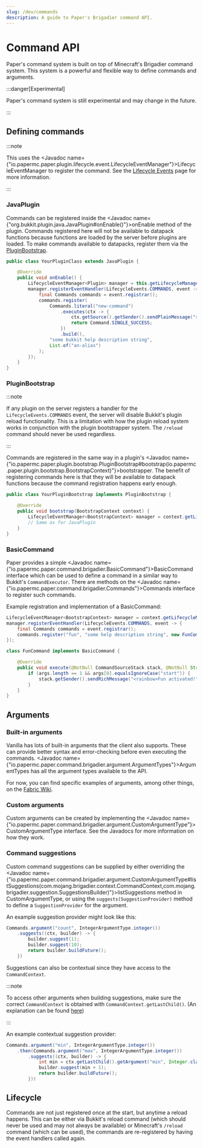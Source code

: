```yaml
---
slug: /dev/commands
description: A guide to Paper's Brigadier command API.
---
```


# Command API

Paper's command system is built on top of Minecraft's Brigadier command system. This system is a
powerful and flexible way to define commands and arguments.

:::danger[Experimental]

Paper's command system is still experimental and may change in the future.

:::

## Defining commands

:::note

This uses the <Javadoc name={"io.papermc.paper.plugin.lifecycle.event.LifecycleEventManager"}>LifecycleEventManager</Javadoc>
to register the command. See the [Lifecycle Events](./lifecycle.mdx) page for more information.

:::

### JavaPlugin

Commands can be registered inside the <Javadoc name={"org.bukkit.plugin.java.JavaPlugin#onEnable()"}>onEnable</Javadoc>
method of the plugin. Commands registered here will not be available to datapack functions because
functions are loaded by the server before plugins are loaded. To make commands available to
datapacks, register them via the [PluginBootstrap](#pluginbootstrap).

```java
public class YourPluginClass extends JavaPlugin {

    @Override
    public void onEnable() {
        LifecycleEventManager<Plugin> manager = this.getLifecycleManager();
        manager.registerEventHandler(LifecycleEvents.COMMANDS, event -> {
            final Commands commands = event.registrar();
            commands.register(
                Commands.literal("new-command")
                    .executes(ctx -> {
                        ctx.getSource().getSender().sendPlainMessage("some message");
                        return Command.SINGLE_SUCCESS;
                    })
                    .build(),
                "some bukkit help description string",
                List.of("an-alias")
            );
        });
    }
}
```

### PluginBootstrap

:::note

If any plugin on the server registers a handler for the `LifecycleEvents.COMMANDS` event, the
server will disable Bukkit's plugin reload functionality. This is a limitation with how
the plugin reload system works in conjunction with the plugin bootstrapper system. The `/reload`
command should never be used regardless.

:::

Commands are registered in the same way in a plugin's
<Javadoc name={"io.papermc.paper.plugin.bootstrap.PluginBootstrap#bootstrap(io.papermc.paper.plugin.bootstrap.BootstrapContext)"}>bootstrapper</Javadoc>.
The benefit of registering commands here is that they will be available to datapack functions
because the command registration happens early enough.

```java
public class YourPluginBootstrap implements PluginBootstrap {

    @Override
    public void bootstrap(BootstrapContext context) {
        LifecycleEventManager<BootstrapContext> manager = context.getLifecycleManager();
        // Same as for JavaPlugin
    }
}
```

### BasicCommand

Paper provides a simple <Javadoc name={"io.papermc.paper.command.brigadier.BasicCommand"}>BasicCommand</Javadoc>
interface which can be used to define a command in a similar way to Bukkit's `CommandExecutor`.
There are methods on the <Javadoc name={"io.papermc.paper.command.brigadier.Commands"}>Commands</Javadoc> interface
to register such commands.

Example registration and implementation of a BasicCommand:

```java
LifecycleEventManager<BootstrapContext> manager = context.getLifecycleManager();
manager.registerEventHandler(LifecycleEvents.COMMANDS, event -> {
    final Commands commands = event.registrar();
    commands.register("fun", "some help description string", new FunCommand());
});
```

```java
class FunCommand implements BasicCommand {

    @Override
    public void execute(@NotNull CommandSourceStack stack, @NotNull String[] args) {
        if (args.length == 1 && args[0].equalsIgnoreCase("start")) {
            stack.getSender().sendRichMessage("<rainbow>Fun activated!");
        }
    }
}
```

## Arguments

### Built-in arguments

Vanilla has lots of built-in arguments that the client also supports. These can provide better
syntax and error-checking before even executing the commands. <Javadoc name={"io.papermc.paper.command.brigadier.argument.ArgumentTypes"}>ArgumentTypes</Javadoc>
has all the argument types available to the API.

For now, you can find specific examples of arguments, among other things, on the [Fabric Wiki](https://fabricmc.net/wiki/tutorial:commands).

### Custom arguments

Custom arguments can be created by implementing the <Javadoc name={"io.papermc.paper.command.brigadier.argument.CustomArgumentType"}>CustomArgumentType</Javadoc>
interface. See the Javadocs for more information on how they work.

### Command suggestions

Custom command suggestions can be supplied by either overriding the
<Javadoc name={"io.papermc.paper.command.brigadier.argument.CustomArgumentType#listSuggestions(com.mojang.brigadier.context.CommandContext,com.mojang.brigadier.suggestion.SuggestionsBuilder)"}>listSuggestions</Javadoc>
method in CustomArgumentType, or using the `suggests(SuggestionProvider)` method to define a `SuggestionProvider` for the argument.

An example suggestion provider might look like this:
```java
Commands.argument("count", IntegerArgumentType.integer())
    .suggests((ctx, builder) -> {
        builder.suggest(1);
        builder.suggest(10);
        return builder.buildFuture();
    })
```

Suggestions can also be contextual since they have access to the `CommandContext`.

:::note

To access other arguments when building suggestions, make sure the correct `CommandContext`
is obtained with `CommandContext.getLastChild()`.
(An explanation can be found [here](https://github.com/PaperMC/Paper/issues/11384#issuecomment-2339090369))

:::

An example contextual suggestion provider:
```java
Commands.argument("min", IntegerArgumentType.integer())
    .then(Commands.argument("max", IntegerArgumentType.integer())
        .suggests((ctx, builder) -> {
            int min = ctx.getLastChild().getArgument("min", Integer.class);
            builder.suggest(min + 1);
            return builder.buildFuture();
        }))
```

## Lifecycle

Commands are not just registered once at the start, but anytime a reload happens. This can be
either via Bukkit's reload command (which should never be used and may not always be available) or
Minecraft's `/reload` command (which can be used), the commands are re-registered by having the
event handlers called again.
